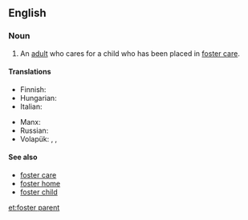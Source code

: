 ==English==

===Noun===
{{en-noun|sg=[[foster]] [[parent]]}}

# An [[adult]] who cares for a child who has been placed in [[foster care]].

====Translations====
{{trans-top|an adult who cares for a child who has been placed in foster care}}
* Finnish: {{t-|fi|kasvatusvanhempi}}
* Hungarian: {{t-|hu|nevelőszülő}}
* Italian: {{t|it|genitore adottivo|m}}
{{trans-mid}}
* Manx: {{t|gv|dolteyder|m}}
* Russian: {{t|ru|приёмный родитель|m|tr=prijómnyj rodítel'|sc=Cyrl}}
* Volapük: {{qualifier|male or female}} {{t|vo|kälan}}, {{qualifier|male}} {{t|vo|hikälan}}, {{qualifier|female}} {{t|vo|jikälan}}
{{trans-bottom}}

====See also====
* [[foster care]]
* [[foster home]]
* [[foster child]]

[[et:foster parent]]